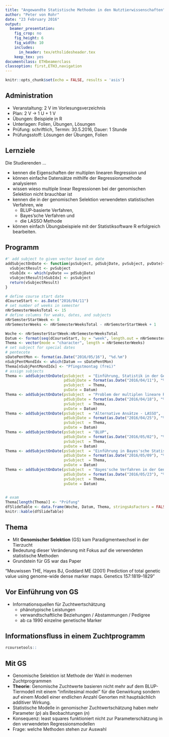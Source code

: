 ```yaml
---
title: "Angewandte Statistische Methoden in den Nutztierwissenschaften"
author: "Peter von Rohr"
date: "23 February 2016"
output: 
  beamer_presentation:
    fig_crop: no
    fig_height: 6
    fig_width: 10
    includes:
      in_header: tex/ethslidesheader.tex
    keep_tex: yes
documentclass: ETHbeamerclass
classoption: first,ETH3,navigation
---
```


```r
knitr::opts_chunk$set(echo = FALSE, results = 'asis')
```


## Administration

- Veranstaltung: 2 V im Vorlesungsverzeichnis
- Plan: 2 V $\rightarrow$ 1 U + 1 V
- Übungen: Beispiele in R
- Unterlagen: Folien, Übungen, Lösungen
- Prüfung: schriftlich, Termin: 30.5.2016, Dauer: 1 Stunde
- Prüfungsstoff: Lösungen der Übungen, Folien


## Lernziele

Die Studierenden ...

- kennen die Eigenschaften der multiplen linearen Regression und 
- können einfache Datensätze mithilfe der Regressionsmethode analysieren
- wissen wieso multiple linear Regressionen bei der genomischen Selektion nicht brauchbar ist
- kennen die in der genomischen Selektion verwendeten statistischen Verfahren, wie 
    - BLUP-basierte Verfahren, 
    - Bayes'sche Verfahren und 
    - die LASSO Methode 
- können einfach Übungsbeispiele mit der Statistiksoftware R erfolgreich bearbeiten.


## Programm
```r
#' add subject to given vector based on date
addSubjectOnDate <- function(psSubject, pdSubjDate, pvSubject, pvDate){
  vSubjectResult <- pvSubject
  nSubIdx <- which(pvDate == pdSubjDate)
  vSubjectResult[nSubIdx] <- psSubject
  return(vSubjectResult)
}

# define course start date
dCourseStart <- as.Date("2016/04/11")
# set number of weeks in semester
nNrSemesterWeeksTotal <- 15
# define columns for weaks, dates, and subjects
nNrSemsterStartWeek <- 8
nNrSemesterWeeks <- nNrSemesterWeeksTotal - nNrSemsterStartWeek + 1

Woche <- nNrSemsterStartWeek:nNrSemesterWeeksTotal
Datum <- format(seq(dCourseStart, by = "week", length.out = nNrSemesterWeeks), "%d.%m")
Thema <- vector(mode = "character", length = nNrSemesterWeeks)
# set subject for special dates
# pentecote
sDatePentMon <- format(as.Date("2016/05/16"), "%d.%m")
nSubjPentMondIdx <- which(Datum == sDatePentMon)
Thema[nSubjPentMondIdx] <- "Pfingstmontag (frei)"
# assign subjects
Thema <- addSubjectOnDate(psSubject  = "Einführung, Statistik in der Genomik", 
                          pdSubjDate = format(as.Date("2016/04/11"), "%d.%m"), 
                          pvSubject  = Thema, 
                          pvDate = Datum)
Thema <- addSubjectOnDate(psSubject  = "Problem der multiplen lineare Regression", 
                          pdSubjDate = format(as.Date("2016/04/18"), "%d.%m"), 
                          pvSubject  = Thema, 
                          pvDate = Datum)
Thema <- addSubjectOnDate(psSubject  = "Alternative Ansätze - LASSO", 
                          pdSubjDate = format(as.Date("2016/04/25"), "%d.%m"), 
                          pvSubject  = Thema, 
                          pvDate = Datum)
Thema <- addSubjectOnDate(psSubject  = "BLUP", 
                          pdSubjDate = format(as.Date("2016/05/02"), "%d.%m"), 
                          pvSubject  = Thema, 
                          pvDate = Datum)
Thema <- addSubjectOnDate(psSubject  = "Einführung in Bayes'sche Statistik", 
                          pdSubjDate = format(as.Date("2016/05/09"), "%d.%m"), 
                          pvSubject  = Thema, 
                          pvDate = Datum)
Thema <- addSubjectOnDate(psSubject  = "Bayes'sche Verfahren in der Genomik", 
                          pdSubjDate = format(as.Date("2016/05/23"), "%d.%m"), 
                          pvSubject  = Thema, 
                          pvDate = Datum)

                          
# exam
Thema[length(Thema)] <- "Prüfung"
dfSlideTable <- data.frame(Woche, Datum, Thema, stringsAsFactors = FALSE)
knitr::kable(dfSlideTable)
```


## Thema 

- Mit __Genomischer Selektion__ (GS) kam Paradigmentwechsel in der Tierzucht
- Bedeutung dieser Veränderung mit Fokus auf die verwendeten statistische Methoden
- Grundstein für GS war das Paper 

"Meuwissen THE, Hayes BJ, Goddard ME (2001) Prediction of total genetic value using
genome-wide dense marker maps. Genetics 157:1819–1829" 

## Vor Einführung von GS

- Informationsquellen für Zuchtwertschätzung
  - phänotypische Leistungen
  - verwandtschaftliche Beziehungen / Abstammungen / Pedigree
  - ab ca 1990 einzelne genetische Marker
  
## Informationsfluss in einem Zuchtprogramm

```r
rcoursetools::
```

## Mit GS

- Genomische Selektion ist Methode der Wahl in modernen Zuchtprogrammen
- __Theorie__: Genomische Zuchtwerte basieren nicht mehr auf dem BLUP-Tiermodell mit einem "infinitesimal model" für die Genwirkung sondern auf einem Modell einer endlichen Anzahl Genorten mit hauptsächlich additiver Wirkung. 
- Statistische Modelle in genomischer Zuchtwertschätzung haben mehr Parameter ($p$) als Beobachtungen ($n$) 
- Konsequenz: least squares funktioniert nicht zur Parameterschätzung in den verwendeten Regressionsmodellen 
- Frage: welche Methoden stehen zur Auswahl



